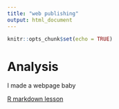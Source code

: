 ```yaml
---
title: "web publishing"
output: html_document
---
```


```r
knitr::opts_chunk$set(echo = TRUE)
```

# Analysis

I made a webpage baby

[R markdown lesson](r-markdown-lesson.html)
